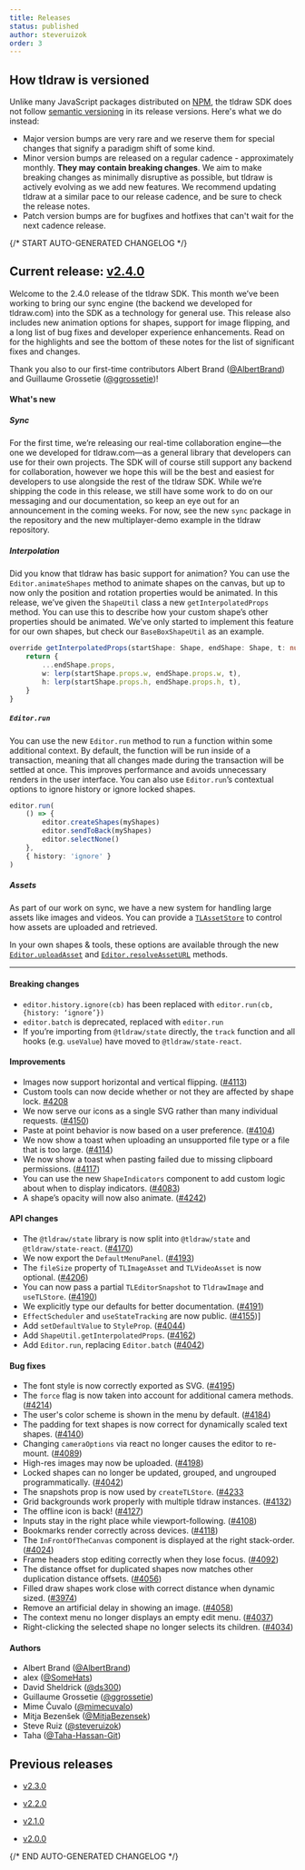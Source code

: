 ```yaml
---
title: Releases
status: published
author: steveruizok
order: 3
---
```


## How tldraw is versioned

Unlike many JavaScript packages distributed on [NPM](https://www.npmjs.com/), the tldraw SDK does not follow [semantic versioning](https://semver.org/) in its release versions. Here's what we do instead:

- Major version bumps are very rare and we reserve them for special changes that signify a paradigm shift of some kind.
- Minor version bumps are released on a regular cadence - approximately monthly. **They may contain breaking changes**. We aim to make breaking changes as minimally disruptive as possible, but tldraw is actively evolving as we add new features. We recommend updating tldraw at a similar pace to our release cadence, and be sure to check the release notes.
- Patch version bumps are for bugfixes and hotfixes that can't wait for the next cadence release.



{/* START AUTO-GENERATED CHANGELOG */}

## Current release: [v2.4.0](/releases/v2.4.0)

Welcome to the 2.4.0 release of the tldraw SDK. This month we’ve been working to bring our sync engine (the backend we developed for tldraw.com) into the SDK as a technology for general use. This release also includes new animation options for shapes, support for image flipping, and a long list of bug fixes and developer experience enhancements. Read on for the highlights and see the bottom of these notes for the list of significant fixes and changes.

Thank you also to our first-time contributors Albert Brand ([@AlbertBrand](https://github.com/AlbertBrand)) and Guillaume Grossetie ([@ggrossetie](https://github.com/ggrossetie))!

#### What's new

##### Sync

For the first time, we’re releasing our real-time collaboration engine—the one we developed for tldraw.com—as a general library that developers can use for their own projects. The SDK will of course still support any backend for collaboration, however we hope this will be the best and easiest for developers to use alongside the rest of the tldraw SDK. While we’re shipping the code in this release, we still have some work to do on our messaging and our documentation, so keep an eye out for an announcement in the coming weeks. For now, see the new `sync` package in the repository and the new multiplayer-demo example in the tldraw repository.

##### Interpolation

Did you know that tldraw has basic support for animation? You can use the `Editor.animateShapes` method to animate shapes on the canvas, but up to now only the position and rotation properties would be animated. In this release, we’ve given the `ShapeUtil` class a new `getInterpolatedProps` method. You can use this to describe how your custom shape’s other properties should be animated. We’ve only started to implement this feature for our own shapes, but check our `BaseBoxShapeUtil` as an example.

```ts
override getInterpolatedProps(startShape: Shape, endShape: Shape, t: number): Shape['props'] {
	return {
		...endShape.props,
		w: lerp(startShape.props.w, endShape.props.w, t),
		h: lerp(startShape.props.h, endShape.props.h, t),
	}
}
```

##### `Editor.run`

You can use the new `Editor.run` method to run a function within some additional context. By default, the function will be run inside of a transaction, meaning that all changes made during the transaction will be settled at once. This improves performance and avoids unnecessary renders in the user interface. You can also use `Editor.run`’s contextual options to ignore history or ignore locked shapes.

```ts
editor.run(
	() => {
		editor.createShapes(myShapes)
		editor.sendToBack(myShapes)
		editor.selectNone()
	},
	{ history: 'ignore' }
)
```

##### Assets
As part of our work on sync, we have a new system for handling large assets like images and videos. You can provide a [`TLAssetStore`](https://tldraw.dev/reference/tlschema/TLAssetStore) to control how assets are uploaded and retrieved.

In your own shapes & tools, these options are available through the new [`Editor.uploadAsset`](https://tldraw.dev/reference/editor/Editor#uploadAsset) and [`Editor.resolveAssetURL`](https://staging.tldraw.dev/reference/editor/Editor#resolveAssetUrl) methods.

---

#### Breaking changes
- `editor.history.ignore(cb)` has been replaced with `editor.run(cb, {history: ‘ignore’})`
- `editor.batch` is deprecated, replaced with `editor.run`
- If you’re importing from `@tldraw/state` directly, the `track` function and all hooks (e.g. `useValue`) have moved to `@tldraw/state-react`.

#### Improvements

- Images now support horizontal and vertical flipping. ([#4113](https://github.com/tldraw/tldraw/pull/4113))
- Custom tools can now decide whether or not they are affected by shape lock. [#4208](https://github.com/tldraw/tldraw/pull/4208)
- We now serve our icons as a single SVG rather than many individual requests. ([#4150](https://github.com/tldraw/tldraw/pull/4150))
- Paste at point behavior is now based on a user preference. ([#4104](https://github.com/tldraw/tldraw/pull/4104))
- We now show a toast when uploading an unsupported file type or a file that is too large. ([#4114](https://github.com/tldraw/tldraw/pull/4114))
- We now show a toast when pasting failed due to missing clipboard permissions. ([#4117](https://github.com/tldraw/tldraw/pull/4117))
- You can use the new `ShapeIndicators` component to add custom logic about when to display indicators. ([#4083](https://github.com/tldraw/tldraw/pull/4083))
- A shape’s opacity will now also animate. ([#4242]([https://github.com/tldraw/tldraw/pull/](https://github.com/tldraw/tldraw/pull/4042)4242))

#### API changes
- The `@tldraw/state` library is now split into `@tldraw/state` and `@tldraw/state-react`. ([#4170](https://github.com/tldraw/tldraw/pull/4170))
- We now export the `DefaultMenuPanel`. ([#4193](https://github.com/tldraw/tldraw/pull/4193))
- The `fileSize` property of `TLImageAsset` and `TLVideoAsset` is now optional. ([#4206](https://github.com/tldraw/tldraw/pull/4206))
- You can now pass a partial `TLEditorSnapshot` to `TldrawImage` and `useTLStore`. ([#4190](https://github.com/tldraw/tldraw/pull/4190))
- We explicitly type our defaults for better documentation. ([#4191](https://github.com/tldraw/tldraw/pull/4191))
- `EffectScheduler` and `useStateTracking` are now public. ([#4155](https://github.com/tldraw/tldraw/pull/4155))]
- Add `setDefaultValue` to `StyleProp`. ([#4044](https://github.com/tldraw/tldraw/pull/4044))
- Add `ShapeUtil.getInterpolatedProps`. ([#4162](https://github.com/tldraw/tldraw/pull/4162))
- Add `Editor.run`, replacing `Editor.batch` ([#4042](https://github.com/tldraw/tldraw/pull/4042))

#### Bug fixes
- The font style is now correctly exported as SVG. ([#4195](https://github.com/tldraw/tldraw/pull/4195))
- The `force` flag is now taken into account for additional camera methods. ([#4214](https://github.com/tldraw/tldraw/pull/4214))
- The user's color scheme is shown in the menu by default. ([#4184](https://github.com/tldraw/tldraw/pull/4184))
- The padding for text shapes is now correct for dynamically scaled text shapes. ([#4140](https://github.com/tldraw/tldraw/pull/4140))
- Changing `cameraOptions` via react no longer causes the editor to re-mount. ([#4089](https://github.com/tldraw/tldraw/pull/4089))
- High-res images may now be uploaded. ([#4198](https://github.com/tldraw/tldraw/pull/4198))
- Locked shapes can no longer be updated, grouped, and ungrouped programmatically. ([#4042](https://github.com/tldraw/tldraw/pull/4042))
- The snapshots prop is now used by `createTLStore`. ([#4233](https://github.com/tldraw/tldraw/pull/4233)
- Grid backgrounds work properly with multiple tldraw instances. ([#4132](https://github.com/tldraw/tldraw/pull/4132))
- The offline icon is back! ([#4127](https://github.com/tldraw/tldraw/pull/4127))
- Inputs stay in the right place while viewport-following. ([#4108](https://github.com/tldraw/tldraw/pull/4108))
- Bookmarks render correctly across devices. ([#4118](https://github.com/tldraw/tldraw/pull/4118))
- The `InFrontOfTheCanvas` component is displayed at the right stack-order. ([#4024](https://github.com/tldraw/tldraw/pull/4024))
- Frame headers stop editing correctly when they lose focus. ([#4092](https://github.com/tldraw/tldraw/pull/4092))
- The distance offset for duplicated shapes now matches other duplication distance offsets. ([#4056](https://github.com/tldraw/tldraw/pull/4056))
- Filled draw shapes work close with correct distance when dynamic sized. ([#3974](https://github.com/tldraw/tldraw/pull/3974))
- Remove an artificial delay in showing an image. ([#4058](https://github.com/tldraw/tldraw/pull/4058))
- The context menu no longer displays an empty edit menu. ([#4037](https://github.com/tldraw/tldraw/pull/4037))
- Right-clicking the selected shape no longer selects its children. ([#4034](https://github.com/tldraw/tldraw/pull/4034))

#### Authors

- Albert Brand ([@AlbertBrand](https://github.com/AlbertBrand))
- alex ([@SomeHats](https://github.com/SomeHats))
- David Sheldrick ([@ds300](https://github.com/ds300))
- Guillaume Grossetie ([@ggrossetie](https://github.com/ggrossetie))
- Mime Čuvalo ([@mimecuvalo](https://github.com/mimecuvalo))
- Mitja Bezenšek ([@MitjaBezensek](https://github.com/MitjaBezensek))
- Steve Ruiz ([@steveruizok](https://github.com/steveruizok))
- Taha ([@Taha-Hassan-Git](https://github.com/Taha-Hassan-Git))
						
## Previous releases

- [v2.3.0](/releases/v2.3.0)

- [v2.2.0](/releases/v2.2.0)

- [v2.1.0](/releases/v2.1.0)

- [v2.0.0](/releases/v2.0.0)

{/* END AUTO-GENERATED CHANGELOG */}


